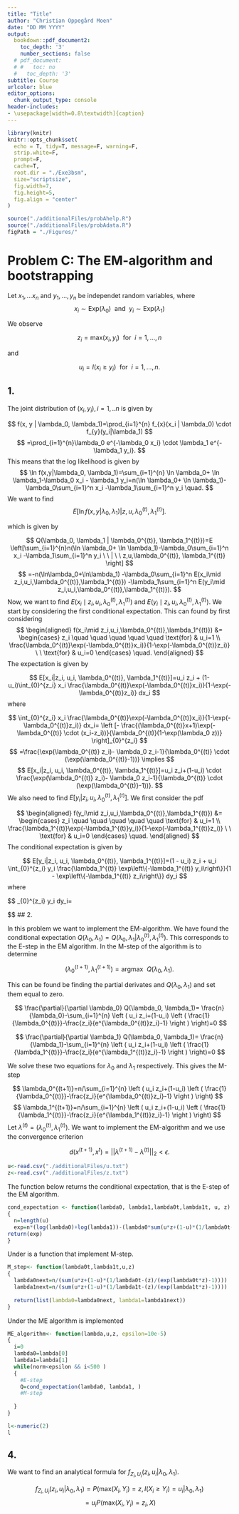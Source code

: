 ```yaml
---
title: "Title"
author: "Christian Oppegård Moen"
date: "DD MM YYYY"
output: 
  bookdown::pdf_document2:
    toc_depth: '3'
    number_sections: false
  # pdf_document:
  # #   toc: no
  #   toc_depth: '3'
subtitle: Course
urlcolor: blue
editor_options: 
  chunk_output_type: console
header-includes:
- \usepackage[width=0.8\textwidth]{caption}
---
```


```r
library(knitr)
knitr::opts_chunk$set(
  echo = T, tidy=T, message=F, warning=F,
  strip.white=F,
  prompt=F,
  cache=T,
  root.dir = "./Exe3bsm",
  size="scriptsize",
  fig.width=7, 
  fig.height=5, 
  fig.align = "center"
)
```

```r
source("./additionalFiles/probAhelp.R")
source("./additionalFiles/probAdata.R")
figPath = "./Figures/"
```

# Problem C: The EM-algorithm and bootstrapping

Let $x_1,...x_n$ and $y_1,...,y_n$ be independet random variables, where
$$
x_i \sim \text{Exp}(\lambda_0) \ \ \text{and} \ \ y_i \sim \text{Exp}(\lambda_1)
$$

We observe

$$
z_i =\text{max}(x_i, y_i) \ \ \text{for} \ \ i=1,...,n
$$

and

$$
u_i=I(x_i \geq y_i) \ \ \text{for} \ \ i=1,...,n.
$$

## 1.

The joint distribution of $(x_i, y_i),i=1,..n$ is given by

$$
f(x, y | \lambda_0, \lambda_1)=\prod_{i=1}^{n} f_{x}(x_i | \lambda_0) \cdot f_{y}(y_i|\lambda_1)
$$
$$
=\prod_{i=1}^{n}\lambda_0 e^{-\lambda_0 x_i} \cdot \lambda_1 e^{-\lambda_1 y_i}.
$$
This means that the log likelihood is given by
$$
\ln f(x,y|\lambda_0, \lambda_1)=\sum_{i=1}^{n} \ln \lambda_0+ \ln \lambda_1-\lambda_0 x_i - \lambda_1 y_i=n(\ln \lambda_0+ \ln \lambda_1)-\lambda_0\sum_{i=1}^n x_i -\lambda_1\sum_{i=1}^n y_i \quad.
$$
We want to find
$$
E\left[ \ln f(x,y|\lambda_0, \lambda_1)| z, u, \lambda_0^{(t)}, \lambda_1^{(t)} \right].
$$

which is given by

$$
Q(\lambda_0, \lambda_1 | \lambda_0^{(t)}, \lambda_1^{(t)})=E \left[\sum_{i=1}^{n}n(\ln \lambda_0+ \ln \lambda_1)-\lambda_0\sum_{i=1}^n x_i -\lambda_1\sum_{i=1}^n y_i \ \ | \ \ z,u,\lambda_0^{(t)}, \lambda_1^{(t)} \right]
$$
$$
=-n(\ln\lambda_0+\ln\lambda_1) -\lambda_0\sum_{i=1}^n E(x_i\mid z_i,u_i,\lambda_0^{(t)},\lambda_1^{(t)}) -\lambda_1\sum_{i=1}^n E(y_i\mid z_i,u_i,\lambda_0^{(t)},\lambda_1^{(t)}).
$$
Now, we want to find $E(x_i\mid z_i,u_i,\lambda_0^{(t)},\lambda_1^{(t)})$ and $E(y_i\mid z_i,u_i,\lambda_0^{(t)},\lambda_1^{(t)}).$ We start by considering the first conditional expectation. This can found by first considering
$$
\begin{aligned}
  f(x_i\mid z_i,u_i,\lambda_0^{(t)},\lambda_1^{(t)})  
  &= \begin{cases} z_i \quad \quad \quad \quad \quad \text{for} & u_i=1 \\ \frac{\lambda_0^{(t)}\exp(-\lambda_0^{(t)}x_i)}{1-\exp(-\lambda_0^{(t)}z_i)} \ \ \text{for} & u_i=0 \end{cases} \quad.
\end{aligned}
$$
The expectation is given by

$$
E[x_i|z_i, u_i, \lambda_0^{(t)}, \lambda_1^{(t)}]=u_i z_i + (1-u_i)\int_{0}^{z_i} x_i \frac{\lambda_0^{(t)}\exp(-\lambda_0^{(t)}x_i)}{1-\exp(-\lambda_0^{(t)}z_i)} dx_i
$$
where

$$
\int_{0}^{z_i} x_i \frac{\lambda_0^{(t)}\exp(-\lambda_0^{(t)}x_i)}{1-\exp(-\lambda_0^{(t)}z_i)} dx_i=
\left [- \frac{(\lambda_0^{(t)}x+1)\exp(-\lambda_0^{(t)} \cdot (x_i-z_i))}{\lambda_0^{(t)}(1-\exp(\lambda_0 z))} \right]_{0}^{z_i}
$$
$$
=\frac{\exp(\lambda_0^{(t)} z_i)- \lambda_0 z_i-1}{\lambda_0^{(t)} \cdot (\exp(\lambda_0^{(t)}-1))} \implies
$$
$$
E[x_i|z_i, u_i, \lambda_0^{(t)}, \lambda_1^{(t)}]=u_i z_i+(1-u_i) \cdot \frac{\exp(\lambda_0^{(t)} z_i)- \lambda_0 z_i-1}{\lambda_0^{(t)} \cdot (\exp(\lambda_0^{(t)}-1))}.
$$
We also need to find $E[y_i|z_i, u_i, \lambda_0^{(t)}, \lambda_1^{(t)}]$. We first consider the pdf

$$
\begin{aligned}
  f(y_i\mid z_i,u_i,\lambda_0^{(t)},\lambda_1^{(t)})  
  &= \begin{cases} z_i \quad \quad \quad \quad \quad \text{for} & u_i=1 \\ \frac{\lambda_1^{(t)}\exp(-\lambda_1^{(t)}y_i)}{1-\exp(-\lambda_1^{(t)}z_i)} \ \ \text{for} & u_i=0 \end{cases} \quad.
\end{aligned}
$$
The conditional expectation is given by

$$
E[y_i|z_i, u_i, \lambda_0^{(t)}, \lambda_1^{(t)}]=(1 - u_i) z_i + u_i \int_{0}^{z_i} y_i \frac{\lambda_1^{(t)} \exp\left\{-\lambda_1^{(t)} y_i\right\}}{1 - \exp\left\{-\lambda_1^{(t)} z_i\right\}} dy_i 
$$
where

$$
\int_{0}^{z_i} y_i \frac{\lambda_1^{(t)}\exp(-\lambda_1^{(t)}y_i)}{1-\exp(-\lambda_1^{(t)}z_i)} dy_i=

\frac{\exp({\lambda_1^{(t)} z_i})-\lambda_1^{(t)}-1}{\lambda_1^{(t)}(\exp(\lambda_1^{(t) }z_i)-1)}
$$
## 2.



In this problem we want to implement the EM-algorithm. We have found the conditional expectation $Q(\lambda_0,\lambda_1)=Q(\lambda_0, \lambda_1 | \lambda_0^{(t)}, \lambda_1^{(t)}).$ This corresponds to the E-step in the EM algorithm. In the M-step of the algorithm is to determine 

$$
(\lambda_0^{(t+1)}, \lambda_1^{(t+1)})=\text{argmax} \ \ Q(\lambda_0, \lambda_1).
$$

This can be found be finding the partial derivates and $Q(\lambda_0, \lambda_1)$ and set them equal to zero. 

$$
\frac{\partial}{\partial \lambda_0} Q(\lambda_0, \lambda_1)=
\frac{n}{\lambda_0}-\sum_{i=1}^{n} \left ( u_i z_i+(1-u_i) \left ( \frac{1}{\lambda_0^{(t)}}-\frac{z_i}{e^{\lambda_0^{(t)}z_i}-1} \right ) \right)=0
$$

$$
\frac{\partial}{\partial \lambda_1} Q(\lambda_0, \lambda_1)=
\frac{n}{\lambda_1}-\sum_{i=1}^{n} \left ( u_i z_i+(1-u_i) \left ( \frac{1}{\lambda_1^{(t)}}-\frac{z_i}{e^{\lambda_1^{(t)}z_i}-1} \right ) \right)=0
$$

We solve these two equations for $\lambda_0$ and $\lambda_1$ respectively. This gives the M-step

$$
\lambda_0^{(t+1)}=n/\sum_{i=1}^{n} \left ( u_i z_i+(1-u_i) \left ( \frac{1}{\lambda_0^{(t)}}-\frac{z_i}{e^{\lambda_0^{(t)}z_i}-1} \right ) \right)
$$
$$
\lambda_1^{(t+1)}=n/\sum_{i=1}^{n} \left ( u_i z_i+(1-u_i) \left ( \frac{1}{\lambda_1^{(t)}}-\frac{z_i}{e^{\lambda_1^{(t)}z_i}-1} \right ) \right)
$$
Let $\lambda^{(t)}=(\lambda_0^{(t)}, \lambda_1^{(t)}).$
We want to implement the EM-algorithm and we use the convergence criterion

$$
d(x^{(t+1)}, x^{t})= || {\lambda}^{(t+1)} - {\lambda}^{(t)}||_2<\epsilon.
$$

```r
u<-read.csv("./additionalFiles/u.txt")
z<-read.csv("./additionalFiles/z.txt")
```

The function below returns the conditional expectation, that is the E-step of the EM algorithm.

```r
cond_expectation <- function(lambda0, lambda1,lambda0t,lambda1t, u, z)
{
  n=length(u)
  exp=n*(log(lambda0)+log(lambda1))-(lambda0*sum(u*z+(1-u)*(1/lambda0t-(z)/(exp(lambda0t*z)-1))))-(lambda1*sum(u*z+(1-u)*(1/lambda1t-(z)/(exp(lambda1t*z)-1))))
return(exp)
}
```

Under is a function that implement M-step.
```r
M_step<- function(lambda0t,lambda1t,u,z)
{
  lambda0next=n/(sum(u*z+(1-u)*(1/lambda0t-(z)/(exp(lambda0t*z)-1))))
  lambda1next=n/(sum(u*z+(1-u)*(1/lambda1t-(z)/(exp(lambda1t*z)-1))))
  
  return(list(lambda0=lambda0next, lambda1=lambda1next))
}
```

Under the ME algorithm is implemented

```r
ME_algorithm<- function(lambda,u,z, epsilon=10e-5)
{
  i=0
  lambda0=lambda[0]
  lambda1=lambda[1]
  while(norm<epsilon && i<500 )
  {
    #E-step
    Q=cond_expectation(lambda0, lambda1, )
    #M-step
    
  }
}
```


```r
l<-numeric(2)
l
```
## 4.

We want to find an analytical formula for $f_{Z_i,U_i}(z_i, u_i| \lambda_0, \lambda_1).$

$$
f_{Z_i,U_i}(z_i, u_i | \lambda_0, \lambda_1)=P(\text{max}(X_i, Y_i)=z , I(X_i \geq Y_i)=u_i | \lambda_0, \lambda_1)
$$
$$
=u_i P(\text{max}(X_i, Y_i)=z_i, X)
$$


